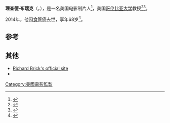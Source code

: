 {{Infobox person
|name=理查德·布瑞克
|birth_date={{Birth date|1945|9|20}}
|birth_place=美国纽约市曼哈顿区
|death_date={{Death date and age|2014|4|2|1945|9|20}}
|death_place=美国纽约市曼哈顿区
|spouse=Sara Bershtel
|occupation=电影制片人
|known_for=
}}
'''理查德·布瑞克'''（{{lang-en|Richard Michael Brick}}，{{bd|1945年|9月20日|2014年|4月2日|catIdx=Brick}}），是一名美国电影制片人<ref name="imdb">{{Citation | title = Internet Movie Database: Richard Brick | url = http://www.imdb.com/name/nm0003673/ | accessdate = August 5, 2009 | archive-date = 2017-02-16 | archive-url = https://web.archive.org/web/20170216155709/http://www.imdb.com/name/nm0003673/ | dead-url = no }}</ref>，美国[[哥伦比亚大学|哥伦比亚大学]]教授<ref name="columbia">{{Citation | title = Columbia University School of the Arts Film Division Faculty | url = http://wwwapp.cc.columbia.edu/art/app/arts/film/faculty-bio.jsp?faculty=19 | accessdate = August 5, 2009 }}{{dead link|date=2018年1月 |bot=InternetArchiveBot |fix-attempted=yes }}</ref><ref name="nytimes">{{Citation | title = Dinkins Turns to Industry Experience to Lure Films Back to City | url = http://www.nytimes.com/1992/11/25/nyregion/dinkins-turns-to-industry-experience-to-lure-films-back-to-city.html | date = November 25, 1992 | author = Janofsky, Michael | journal = The New York Times | accessdate = August 5, 2009 | archive-date = 2018-01-16 | archive-url = https://web.archive.org/web/20180116052910/http://www.nytimes.com/1992/11/25/nyregion/dinkins-turns-to-industry-experience-to-lure-films-back-to-city.html | dead-url = no }}</ref>。

2014年，他因[[食管癌|食管癌]]去世，享年68岁<ref>{{cite web|url=http://www.nytimes.com/2014/04/06/arts/richard-brick-who-drew-films-back-to-new-york-dies-at-68.html?_r=0|title=Richard Brick, Who Drew Films Back to New York, Dies at 68|publisher=[[New_York_Times|New York Times]].com|accessdate=April 2, 2014|archive-date=2020-08-08|archive-url=https://web.archive.org/web/20200808101145/https://www.nytimes.com/2014/04/06/arts/richard-brick-who-drew-films-back-to-new-york-dies-at-68.html?_r=0|dead-url=no}}</ref>。

==参考==
{{reflist}}

==其他==
*[https://web.archive.org/web/20190531093119/http://richardbrick.com/ Richard Brick's official site]
*{{IMDb name|0003673}}

{{DEFAULTSORT:Brick, Richard}}

[[Category:美國電影監製|Category:美國電影監製]]
